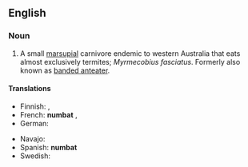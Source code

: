 {{wikipedia}}
==English==

===Noun===
{{en-noun}}

# A small [[marsupial]] carnivore endemic to western Australia that eats almost exclusively termites; ''Myrmecobius fasciatus''.  Formerly also known as [[banded anteater]].

====Translations====
{{trans-top}}
* Finnish: {{t-|fi|pussimuurahaiskarhu}}, {{t-|fi|numbatti}}
* French: '''numbat''' {{m}}, {{t|fr|myrmécopie à bandes|m}}
* German: {{t|de|Ameisenbeutler|m}}
{{trans-mid}}
* Navajo: {{tø|nv|tsinaʼayąʼii yiyání}}
* Spanish: '''numbat''' {{m}}
* Swedish: {{t|sv|myrpungdjur|n}}
{{trans-bottom}}